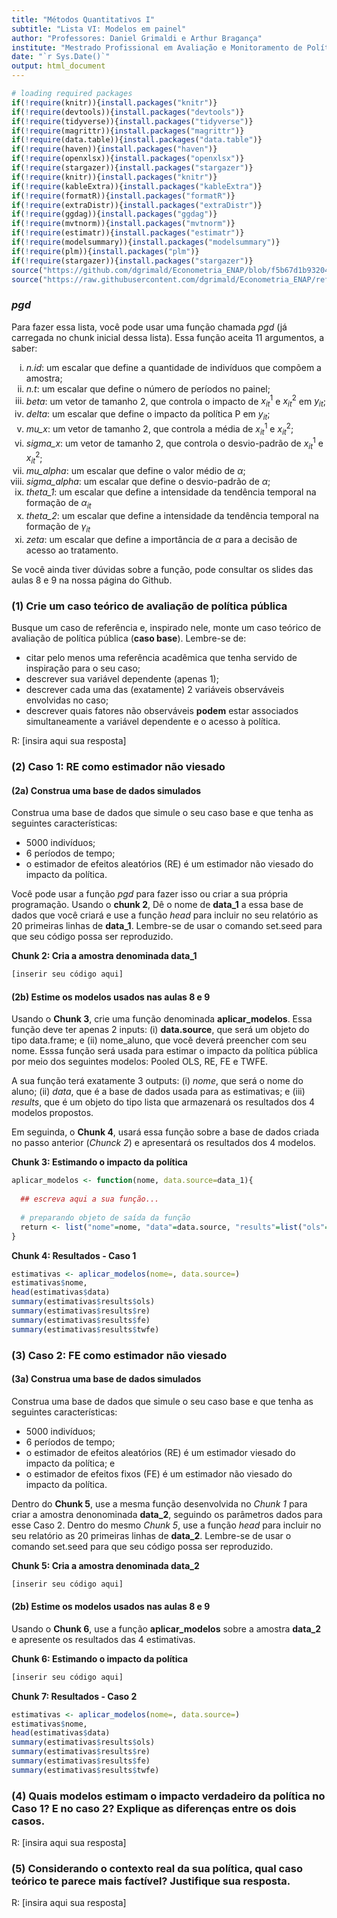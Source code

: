 ```yaml
---
title: "Métodos Quantitativos I"
subtitle: "Lista VI: Modelos em painel"
author: "Professores: Daniel Grimaldi e Arthur Bragança"
institute: "Mestrado Profissional em Avaliação e Monitoramento de Políticas Públicas"
date: "`r Sys.Date()`"
output: html_document
---
```


```r
# loading required packages
if(!require(knitr)){install.packages("knitr")}
if(!require(devtools)){install.packages("devtools")}
if(!require(tidyverse)){install.packages("tidyverse")}
if(!require(magrittr)){install.packages("magrittr")}
if(!require(data.table)){install.packages("data.table")}
if(!require(haven)){install.packages("haven")}
if(!require(openxlsx)){install.packages("openxlsx")}
if(!require(stargazer)){install.packages("stargazer")}
if(!require(knitr)){install.packages("knitr")}
if(!require(kableExtra)){install.packages("kableExtra")}
if(!require(formatR)){install.packages("formatR")}
if(!require(extraDistr)){install.packages("extraDistr")}
if(!require(ggdag)){install.packages("ggdag")}
if(!require(mvtnorm)){install.packages("mvtnorm")}
if(!require(estimatr)){install.packages("estimatr")}
if(!require(modelsummary)){install.packages("modelsummary")}
if(!require(plm)){install.packages("plm")}
if(!require(stargazer)){install.packages("stargazer")}
source("https://github.com/dgrimald/Econometria_ENAP/blob/f5b67d1b932043859af815ff04b7c6a3221a9fa6/Aula%209/pgd.R")
source("https://raw.githubusercontent.com/dgrimald/Econometria_ENAP/refs/heads/main/Tema%20Beamer/themes_enap.R")
```

### *pgd*

Para fazer essa lista, você pode usar uma função chamada *pgd* (já carregada no chunk inicial dessa lista). Essa função aceita 11 argumentos, a saber:

i. *n.id*: um escalar que define a quantidade de indivíduos que compõem a amostra;
ii. *n.t*: um escalar que define o número de períodos no painel;
iii. *beta*: um vetor de tamanho 2, que controla o impacto de $x^1_{it}$ e $x^2_{it}$ em $y_{it}$;
iv. *delta*: um escalar que define o impacto da política P em $y_{it}$;
v. *mu_x*: um vetor de tamanho 2, que controla a média de $x^1_{it}$ e $x^2_{it}$;
vi. *sigma_x*: um vetor de tamanho 2, que controla o desvio-padrão de $x^1_{it}$ e $x^2_{it}$;
vii. *mu_alpha*: um escalar que define o valor médio de $\alpha$;
viii. *sigma_alpha*: um escalar que define o desvio-padrão de $\alpha$;
ix. *theta_1*: um escalar que define a intensidade da tendência temporal na formação de $\alpha_{it}$
x. *theta_2*: um escalar que define a intensidade da tendência temporal na formação de $\gamma_{it}$ 
xi. *zeta*: um escalar que define a importância de $\alpha$ para a decisão de acesso ao tratamento.

Se você ainda tiver dúvidas sobre a função, pode consultar os slides das aulas 8 e 9 na nossa página do Github.

### (1) Crie um caso teórico de avaliação de política pública

Busque um caso de referência e, inspirado nele, monte um caso teórico de avaliação de política pública (**caso base**). Lembre-se de:

 - citar pelo menos uma referência acadêmica que tenha servido de inspiração para o seu caso;
 - descrever sua variável dependente (apenas 1);
 - descrever cada uma das (exatamente) 2 variáveis observáveis envolvidas no caso;
 - descrever quais fatores não observáveis **podem** estar associados simultaneamente a variável dependente e o acesso à política.

R: [insira aqui sua resposta]

### (2) Caso 1: RE como estimador não viesado

#### (2a) Construa uma base de dados simulados

Construa uma base de dados que simule o seu caso base e que tenha as seguintes características:

  - 5000 indivíduos;
  - 6 períodos de tempo;
  - o estimador de efeitos aleatórios (RE) é um estimador não viesado do impacto da política. 
  
Você pode usar a função *pgd* para fazer isso ou criar a sua própria programação. Usando o **chunk 2**, Dê o nome de **data_1** a essa base de dados que você criará e use a função *head* para incluir no seu relatório as 20 primeiras linhas de **data_1**. Lembre-se de usar o comando set.seed para que seu código possa ser reproduzido.

**Chunk 2: Cria a amostra denominada data_1**
```r
[inserir seu código aqui]
```

#### (2b) Estime os modelos usados nas aulas 8 e 9

Usando o **Chunk 3**, crie uma função denominada **aplicar_modelos**. Essa função deve ter apenas 2 inputs: (i) **data.source**, que será um objeto do tipo data.frame; e (ii) nome_aluno, que você deverá preencher com seu nome. Esssa função será usada para estimar o impacto da política pública por meio dos seguintes modelos: Pooled OLS, RE, FE e TWFE. 

A sua função terá exatamente 3 outputs: (i) *nome*, que será o nome do aluno; (ii) *data*, que é a base de dados usada para as estimativas; e (iii) *results*, que é um objeto do tipo lista que armazenará os resultados dos 4 modelos propostos. 

Em seguinda, o **Chunk 4**, usará essa função sobre a base de dados criada no passo anterior (*Chunck 2*) e apresentará os resultados dos 4 modelos.

**Chunk 3: Estimando o impacto da política**
```r
aplicar_modelos <- function(nome, data.source=data_1){
  
  ## escreva aqui a sua função...
  
  # preparando objeto de saída da função
  return <- list("nome"=nome, "data"=data.source, "results"=list("ols"= , "re"= , "fe"=, "twfe"= ))
}
```

**Chunk 4: Resultados - Caso 1**
```r
estimativas <- aplicar_modelos(nome=, data.source=)
estimativas$nome,
head(estimativas$data)
summary(estimativas$results$ols)
summary(estimativas$results$re)
summary(estimativas$results$fe)
summary(estimativas$results$twfe)
```

### (3) Caso 2: FE como estimador não viesado

#### (3a) Construa uma base de dados simulados

Construa uma base de dados que simule o seu caso base e que tenha as seguintes características:

  - 5000 indivíduos;
  - 6 períodos de tempo;
  - o estimador de efeitos aleatórios (RE) é um estimador viesado do impacto da política; e
  - o estimador de efeitos fixos (FE) é um estimador não viesado do impacto da política.
  
Dentro  do **Chunk 5**, use a mesma função desenvolvida no *Chunk 1* para criar a amostra denonominada **data_2**, seguindo os parâmetros dados para esse Caso 2. Dentro do mesmo *Chunk 5*, use a função *head* para incluir no seu relatório as 20 primeiras linhas de **data_2**. Lembre-se de usar o comando set.seed para que seu código possa ser reproduzido.

**Chunk 5: Cria a amostra denominada data_2**
```r
[inserir seu código aqui]
```

#### (2b) Estime os modelos usados nas aulas 8 e 9

Usando o **Chunk 6**, use a função **aplicar_modelos** sobre a amostra **data_2** e apresente os resultados das 4 estimativas.

**Chunk 6: Estimando o impacto da política**
```r
[inserir seu código aqui]
```

**Chunk 7: Resultados - Caso 2**
```r
estimativas <- aplicar_modelos(nome=, data.source=)
estimativas$nome,
head(estimativas$data)
summary(estimativas$results$ols)
summary(estimativas$results$re)
summary(estimativas$results$fe)
summary(estimativas$results$twfe)
```

### (4) Quais modelos estimam o impacto verdadeiro da política no Caso 1? E no caso 2? Explique as diferenças entre os dois casos.

R: [insira aqui sua resposta]

### (5) Considerando o contexto real da sua política, qual caso teórico te parece mais factível? Justifique sua resposta.

R: [insira aqui sua resposta]

